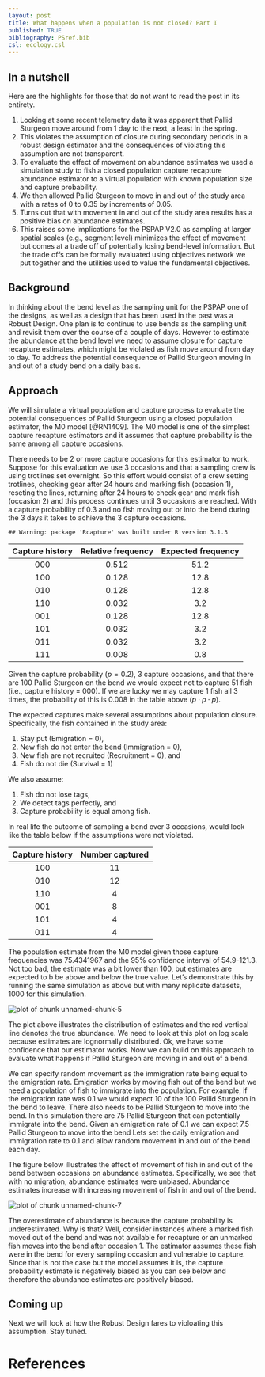 ```yaml
---
layout: post
title: What happens when a population is not closed? Part I
published: TRUE
bibliography: PSref.bib
csl: ecology.csl
---
```

<!-- Knit to HTML or MD
knitr::knit2html("2017-06-XX-M0-and-closure.Rmd")
rmarkdown::render("2017-06-XX-M0-and-closure.Rmd")

filename<- "2017-06-28-M0-closure.md"

# Draft blog post:
docs<- "C:/Users/mcolvin/Documents/projects/Pallid Sturgeon/Analysis/PSPAP-Reboot/docs/_drafts/"
knitr::knit(filename,output=paste(docs,filename,sep=""))

# Final blog post
docs<- "C:/Users/mcolvin/Documents/projects/Pallid Sturgeon/Analysis/PSPAP-Reboot/docs/_posts/"
knitr::knit(filename,output=paste(docs,filename,sep=""))
-->  
  
## In a nutshell

Here are the highlights for those that do not want to read the post
in its entirety.

1. Looking at some recent telemetry data it was apparent that 
Pallid Sturgeon move around from 1 day to the next, a least in the spring.
2. This violates the assumption of closure during secondary periods in 
a robust design estimator and the consequences of violating this assumption
are not transparent. 
3. To evaluate the effect of movement on abundance estimates we used a
simulation study to fish a closed population capture recapture abundance
estimator to a virtual population with known population size and capture
probability. 
4. We then allowed Pallid Sturgeon to move in and out of the study area with
a rates of 0 to 0.35 by increments of 0.05. 
5. Turns out that with movement in and out of the study area results has
a positive bias on abundance estimates. 
6. This raises some implications for the PSPAP V2.0 as sampling at larger
spatial scales (e.g., segment level) minimizes the effect of movement but 
comes at a trade off of potentially losing bend-level information. But the
trade offs can be formally evaluated using objectives network we put together
and the utilities used to value the fundamental objectives.


## Background

In thinking about the bend level as the sampling unit for the PSPAP one
of the designs, as well as a design that has been used in the past was
a Robust Design. One plan is to continue to use bends as the sampling unit
and revisit them over the course of a couple of days. However to estimate
the abundance at the bend level we need to assume closure for capture
recapture estimates, which might be violated as fish move around from 
day to day.  To address the potential consequence of Pallid Sturgeon moving
in and out of a study bend on a daily basis.

## Approach

We will simulate a virtual population and capture process to evaluate 
the potential consequences of Pallid Sturgeon using a closed population 
estimator, the M0 model [@RN1409]. The M0 model is one of the simplest 
capture recapture estimators and it assumes that capture probability is 
the same among all capture occasions. 

There needs to be 2 or more capture occasions for this estimator to 
work. Suppose for this evaluation we use 3 occasions and that a sampling 
crew is using trotlines set overnight. So this effort would consist of a 
crew setting trotlines, checking gear after 24 hours and marking fish 
(occasion 1), reseting the lines, returning after 24 hours to check gear 
and mark fish (occasion 2) and this process continues until 3 occasions 
are reached. With a capture probability of 0.3 and no fish moving out or 
into the bend during the 3 days it takes to achieve the 3 capture 
occasions. 

 


```
## Warning: package 'Rcapture' was built under R version 3.1.3
```



| Capture history | Relative frequency | Expected frequency |
|:---------------:|:------------------:|:------------------:|
|       000       |       0.512        |        51.2        |
|       100       |       0.128        |        12.8        |
|       010       |       0.128        |        12.8        |
|       110       |       0.032        |        3.2         |
|       001       |       0.128        |        12.8        |
|       101       |       0.032        |        3.2         |
|       011       |       0.032        |        3.2         |
|       111       |       0.008        |        0.8         |

Given the capture probability ($p=0.2$), 3 capture occasions, and that 
there are 100 Pallid Sturgeon on the bend we would expect not to 
capture 51 fish (i.e., capture history = 000). If we are lucky we may 
capture 1 fish all 3 times, the probability of this is 0.008 in the 
table above ($p\cdot p \cdot p$). 

The expected captures make several assumptions about population
closure. Specifically, the fish contained in the study area:
 
1. Stay put (Emigration = 0),
2. New fish do not enter the bend (Immigration = 0), 
3. New fish are not recruited (Recruitment = 0), and 
4. Fish do not die (Survival = 1)

We also assume:

1. Fish do not lose tags,
2. We detect tags perfectly, and
3. Capture probability is equal among fish. 


In real life the outcome of sampling a bend over 3 occasions, would look 
like the table below if the assumptions were not violated. 




| Capture history | Number captured |
|:---------------:|:---------------:|
|       100       |       11        |
|       010       |       12        |
|       110       |        4        |
|       001       |        8        |
|       101       |        4        |
|       011       |        4        |



The population estimate from the M0 model given those capture frequencies
was 75.4341967 and the 95% confidence interval of 54.9-121.3.
Not too bad, the estimate was a bit lower than 100, but estimates are expected to b
be above and below the true value. Let's demonstrate this by running the same
simulation as above but with many replicate datasets, 1000 for this simulation. 




<img src="figure/unnamed-chunk-5-1.png" title="plot of chunk unnamed-chunk-5" alt="plot of chunk unnamed-chunk-5" style="display: block; margin: auto;" />

The plot above illustrates the distribution of estimates and the red 
vertical line denotes the true abundance.  We need to look at this plot
on log scale because estimates are lognormally distributed. 
 Ok, we have some confidence that
our estimator works. Now we can build on this approach to evaluate what happens
if Pallid Sturgeon are moving in and out of a bend. 

We can specify random movement as the immigration rate being equal to 
the emigration rate. Emigration works by moving fish out of the bend but 
we need a population of fish to immigrate into the population. For 
example, if the emigration rate was 0.1 we would expect 10 of the 100 
Pallid Sturgeon in the bend to leave. There also needs to be Pallid 
Sturgeon to move into the bend. In this simulation there are 75 Pallid 
Sturgeon that can potentially immigrate into the bend. Given an 
emigration rate of 0.1 we can expect 7.5 Pallid Sturgeon to move into 
the bend Lets set the daily emigration and immigration rate to 0.1 and 
allow random movement in and out of the bend each day. 



The figure below illustrates the effect of movement of fish in and out 
of the bend between occasions on abundance estimates. Specifically, we 
see that with no migration, abundance estimates were unbiased. Abundance 
estimates increase with increasing movement of fish in and out of the 
bend. 



<img src="figure/unnamed-chunk-7-1.png" title="plot of chunk unnamed-chunk-7" alt="plot of chunk unnamed-chunk-7" style="display: block; margin: auto;" />


The overestimate of abundance is because the capture probability is 
underestimated. Why is that? Well, consider instances where a marked fish moved out
of the bend and was not available for recapture or an unmarked fish
moves into the bend after occasion 1. The estimator assumes these fish
were in the bend for every sampling occasion and vulnerable to capture.
Since that is not the case but the model assumes it is, the capture probability 
estimate is negatively biased as you can see below and therefore the abundance estimates are 
positively biased.

## Coming up

Next we will look at how the Robust Design fares to violoating this assumption.
Stay tuned.


# References


